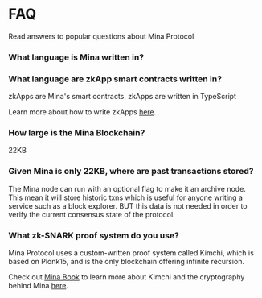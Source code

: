 
# FAQ
Read answers to popular questions about Mina Protocol

### What language is Mina written in?

### What language are zkApp smart contracts written in?

zkApps are Mina's smart contracts. zkApps are written in TypeScript 

Learn more about how to write zkApps <a href="https://docs.minaprotocol.com/en/zkapps/how-to-write-a-zkapp#writing-your-smart-contract">here</a>.

### How large is the Mina Blockchain?

22KB

### Given Mina is only 22KB, where are past transactions stored?

The Mina node can run with an optional flag to make it an archive node. This mean it will store historic txns which is useful for anyone writing a service such as a block explorer. BUT this data is not needed in order to verify the current consensus state of the protocol.

### What zk-SNARK proof system do you use?

Mina Protocol uses a custom-written proof system called Kimchi, which is based on Plonk15, and is the only blockchain offering infinite recursion. 

Check out <a href="https://o1-labs.github.io/proof-systems/plonk/overview.html">Mina Book</a> to learn more about Kimchi and the cryptography behind Mina <a href="https://o1-labs.github.io/proof-systems/plonk/overview.html">here</a>.